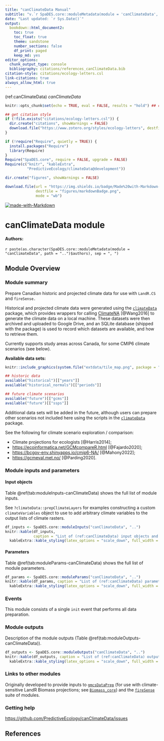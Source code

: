 ```yaml
---
title: "canClimateData Manual"
subtitle: "v.`r SpaDES.core::moduleMetadata(module = 'canClimateData', path = '..')$version`"
date: "Last updated: `r Sys.Date()`"
output:
  bookdown::html_document2:
    toc: true
    toc_float: true
    theme: sandstone
    number_sections: false
    df_print: paged
    keep_md: yes
editor_options:
  chunk_output_type: console
  bibliography: citations/references_canClimateData.bib
citation-style: citations/ecology-letters.csl
link-citations: true
always_allow_html: true
---
```


<!-- the following are text references used in captions for LaTeX compatibility -->
(ref:canClimateData) *canClimateData*

```r
knitr::opts_chunk$set(echo = TRUE, eval = FALSE, results = "hold") ## change to eval = TRUE if all chunks are to be evaluated

## get citation style
if (!file.exists("citations/ecology-letters.csl")) {
  dir.create("citations", showWarnings = FALSE)
  download.file("https://www.zotero.org/styles/ecology-letters", destfile = "citations/ecology-letters.csl")
}

if (!require("Require", quietly = TRUE)) {
  install.packages("Require")
  library(Require)
}
Require("SpaDES.core", require = FALSE, upgrade = FALSE)
Require(c("knitr", "kableExtra",
          "PredictiveEcology/climateData@development"))

dir.create("figures", showWarnings = FALSE)

download.file(url = "https://img.shields.io/badge/Made%20with-Markdown-1f425f.png",
              destfile = "figures/markdownBadge.png",
              mode = "wb")
```

[![made-with-Markdown](figures/markdownBadge.png)](http://commonmark.org)

<!-- if knitting to pdf remember to add the pandoc_args: ["--extract-media", "."] option to yml in order to get the badge images -->

# canClimateData module

#### Authors:

`r paste(as.character(SpaDES.core::moduleMetadata(module = "canClimateData", path = "..")$authors), sep = ", ")`
<!-- ideally separate authors with new lines, '\n' not working -->

## Module Overview

### Module summary

Prepare Canadian historic and projected climate data for use with `LandR.CS` and `fireSense.`

Historical and projected climate data were generated using the [`climateData`](https://github.com/PredictiveEcology/climateData) package, which provides wrappers for calling [ClimateNA](https://climatena.ca) [@Wang2016] to generate the climate data on a local machine.
These datasets were then archived and uploaded to Google Drive, and an SQLite database (shipped with the package) is used to record which datasets are available, and how to retrieve them.

Currently supports study areas across Canada, for some CMIP6 climate scenarios (see below).

**Available data sets:**

```r
knitr::include_graphics(system.file("extdata/tile_map.png", package = "climateData"))
```

```r
## historic data
available("historical")[["years"]]
available("historical_normals")[["periods"]]

## future climate scenarios
available("future")[["gcms"]]
available("future")[["ssps"]]
```

Additional data sets will be added in the future, although users can prepare other scenarios not included here using the scripts in the [`climateData`](https://github.com/PredictiveEcology/climateData) package.

See the following for climate scenario exploration / comparison:

- Climate projections for ecologists [@Harris2014];
- <https://ecoinformatica.net/GCMcompareR.html> [@Fajardo2020];
- <https://bcgov-env.shinyapps.io/cmip6-NA/> [@Mahony2022];
- <https://gcmeval.met.no/> [@Parding2020].

### Module inputs and parameters

#### Input objects

Table \@ref(tab:moduleInputs-canClimateData) shows the full list of module inputs.

See `?climateData::prepClimateLayers` for examples constructing a custom `climateVariables` object to use to add arbitrary climate variables to the output lists of climate rasters.

```r
df_inputs <- SpaDES.core::moduleInputs("canClimateData", "..")
knitr::kable(df_inputs,
             caption = "List of (ref:canClimateData) input objects and their description.") |>
  kableExtra::kable_styling(latex_options = "scale_down", full_width = TRUE)
```

#### Parameters

Table \@ref(tab:moduleParams-canClimateData) shows the full list of module parameters.


```r
df_params <- SpaDES.core::moduleParams("canClimateData", "..")
knitr::kable(df_params, caption = "List of (ref:canClimateData) parameters and their description.") |>
  kableExtra::kable_styling(latex_options = "scale_down", full_width = TRUE)
```

### Events

This module consists of a single `init` event that performs all data preparation.

### Module outputs

Description of the module outputs (Table \@ref(tab:moduleOutputs-canClimateData)).

```r
df_outputs <- SpaDES.core::moduleOutputs("canClimateData", "..")
knitr::kable(df_outputs, caption = "List of (ref:canClimateData) outputs and their description.") %>%
  kableExtra::kable_styling(latex_options = "scale_down", full_width = TRUE)
```

### Links to other modules

Originally developed to provide inputs to [`gmcsDataPrep`](https://github.com/ianmseddy/gmcsDataPrep) (for use with climate-sensitive LandR Biomass projections; see [`Biomass_core`](https://github.com/PredictiveEcology/Biomass_core)) and the [`fireSense`](https://github.com/PredictiveEcology/fireSense) suite of modules.

### Getting help

<https://github.com/PredictiveEcology/canClimateData/issues>

## References
